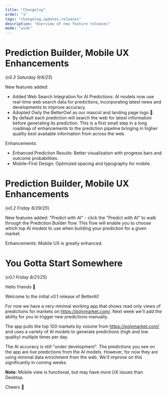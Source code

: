 ```yaml
---
title: "Changelog"
order: "1"
tags: "changelog,updates,releases"
description: "Overview of new feature releases"
mode: "wide"
---
```


# Prediction Builder, Mobile UX Enhancements

(_v0.3 Saturday 9/6/25_)

New features added:
- Added Web Search Integration for AI Predictions: AI models now use real-time web search data for predictions, incorporating latest news and developments to improve accuracy.
- Adopted Owly the BetterOwl as our mascot and landing page logo 🦉.
- By default each prediction will search the web for latest information before generating its prediction. This is a first small step in a long roadmap of enhancements to the prediction pipeline bringing in higher quality best available information from across the web.

Enhancements:
- Enhanced Prediction Results: Better visualization with progress bars and outcome probabilities.
- Mobile-First Design: Optimized spacing and typography for mobile.


# Prediction Builder, Mobile UX Enhancements
(_v0.2 Friday 8/29/25_)

New features added: "Predict with AI" - click the "Predict with AI" to walk through the Prediction Builder flow. This flow will enable you to choose which top AI models to use when building your prediction for a given market. 

Enhancements: Mobile UX is greatly enhanced.


# You Gotta Start Somewhere
(_v0.1 Friday 8/21/25_)

Hello friends 👋

Welcome to the initial v0.1 release of BetterAI\!


For now we have a very minimal working app that shows read only views of predictions for markets on https://polymarket.com/. Next week we'll add the ability for you to trigger new predictions manually.

The app pulls the top 100 markets by volume from https://polymarket.com/ and uses a variety of AI models to generate predictions (high and low quality) multiple times per day.

The AI accuracy is still "under development". The predictions you see on the app are live predictions from the AI models. However, for now they are using minimal data enrichment from the web. We'll improve on this significantly in coming weeks.

**Note:** Mobile view is functional, but may have more UX issues than Desktop.

Cheers 🙏

